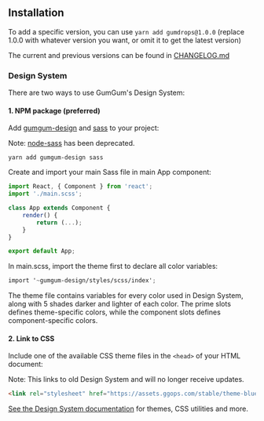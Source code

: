 
<Meta title="Getting Started/Installation" />

## Installation

To add a specific version, you can use `yarn add gumdrops@1.0.0` (replace 1.0.0 with whatever version you want, or omit it to get the latest version)

The current and previous versions can be found in [CHANGELOG.md](https://github.com/gumgum/gumdrops/blob/master/CHANGELOG.md)

### Design System
There are two ways to use GumGum's Design System:

#### 1. NPM package (preferred)

Add [gumgum-design](https://www.npmjs.com/package/gumgum-design) and [sass](https://www.npmjs.com/package/sass) to your project:

Note: [node-sass](https://www.npmjs.com/package/node-sass) has been deprecated.

```
yarn add gumgum-design sass
```

Create and import your main Sass file in main App component:

```jsx
import React, { Component } from 'react';
import './main.scss';

class App extends Component {
    render() {
        return (...);
    }
}

export default App;
```

In main.scss, import the theme first to declare all color variables:

```scss
import '~gumgum-design/styles/scss/index';
```

The theme file contains variables for every color used in Design System, along with 5 shades darker and lighter of each color.
The prime slots defines theme-specific colors, while the component slots defines component-specific colors.


#### 2. Link to CSS

Include one of the available CSS theme files in the `<head>` of your HTML document:

Note: This links to old Design System and will no longer receive updates.

```html
<link rel="stylesheet" href="https://assets.ggops.com/stable/theme-blue.css">
```

[See the Design System documentation](https://ds.gumgum.com/stable/md/docs/index.html) for themes, CSS utilities and more.
